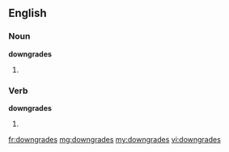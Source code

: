 ==English==

===Noun===
'''downgrades'''

# {{plural of|downgrade}}

===Verb===
'''downgrades'''

# {{third-person singular of|downgrade|lang=en}}

[[fr:downgrades]]
[[mg:downgrades]]
[[my:downgrades]]
[[vi:downgrades]]